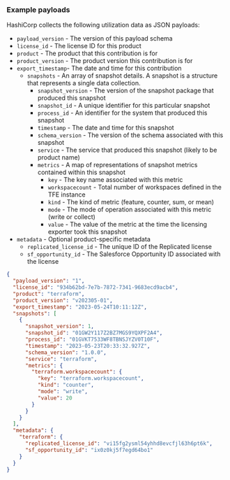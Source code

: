 ### Example payloads

HashiCorp collects the following utilization data as JSON payloads:

- `payload_version` - The version of this payload schema
- `license_id` - The license ID for this product
- `product` - The product that this contribution is for
- `product_version` - The product version this contribution is for
- `export_timestamp`- The date and time for this contribution
  - `snapshots` - An array of snapshot details. A snapshot is a structure that represents a single data collection.
    - `snapshot_version` - The version of the snapshot package that produced this snapshot
    - `snapshot_id` - A unique identifier for this particular snapshot
    - `process_id` - An identifier for the system that produced this snapshot
    - `timestamp` - The date and time for this snapshot
    - `schema_version` - The version of the schema associated with this snapshot
    - `service` - The service that produced this snapshot (likely to be product name)
    - `metrics` - A map of representations of snapshot metrics contained within this snapshot
      - `key` - The key name associated with this metric
      - `workspacecount` - Total number of workspaces defined in the TFE instance
      - `kind` - The kind of metric (feature, counter, sum, or mean)
      - `mode` - The mode of operation associated with this metric (write or collect)
      - `value` - The value of the metric at the time the licensing exporter took this snapshot
- `metadata` - Optional product-specific metadata
  - `replicated_license_id` - The unique ID of the Replicated license
  - `sf_opportunity_id` - The Salesforce Opportunity ID associated with the license

```json
{
  "payload_version": "1",
  "license_id": "934b62bd-7e7b-7872-7341-9683ecd9acb4",
  "product": "terraform",
  "product_version": "v202305-01",
  "export_timestamp": "2023-05-24T10:11:12Z",
  "snapshots": [
    {
      "snapshot_version": 1,
      "snapshot_id": "01GW2Y117Z2BZ7MGS9YQXPF2A4",
      "process_id": "01GVKT7533WF8TBNSJYZV0T10F",
      "timestamp": "2023-05-23T20:33:32.927Z",
      "schema_version": "1.0.0",
      "service": "terraform",
      "metrics": {
        "terraform.workspacecount": {
          "key": "terraform.workspacecount",
          "kind": "counter",
          "mode": "write",
          "value": 20
        }
      }
    }
  ],
  "metadata": {
    "terraform": {
      "replicated_license_id": "vi15fg2ysml54yhhd8evcfjl63h6pt6k",
      "sf_opportunity_id": "ix0z0kj5f7egd64bo1"
    }
  }
}
```